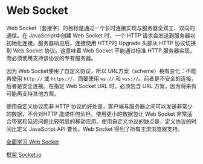 # Web Socket

Web Socket（套接字）的目标是通过一个长时连接实现与服务器全双工、双向的通信。在 JavaScript中创建 Web Socket 时，一个 HTTP 请求会发送到服务器以初始化连接。服务器响应后，连接使用 HTTP的 Upgrade 头部从 HTTP 协议切换到 Web Socket 协议。这意味着 Web Socket 不能通过标准 HTTP 服务器实现，而必须使用支持该协议的专有服务器。

因为 Web Socket使用了自定义协议，所以 URL方案（scheme）稍有变化：不能再使用 `http://` 或 `https://`，而要使用 `ws://` 和 `wss://`。前者是不安全的连接，后者是安全连接。在指定 Web Socket URL 时，必须包含 URL 方案，因为将来有可能再支持其他方案。

使用自定义协议而非 HTTP 协议的好处是，客户端与服务器之间可以发送非常少的数据，不会对HTTP 造成任何负担。使用更小的数据包让 Web Socket 非常适合带宽和延迟问题比较明显的移动应用。使用自定义协议的缺点是，定义协议的时间比定义 JavaScript API 要长。Web Socket 得到了所有主流浏览器支持。

[全面学习 Web Socket](https://agoodbook.github.io/websocket/)

[框架 Socket.io](https://agoodbook.github.io/socket.io/)
